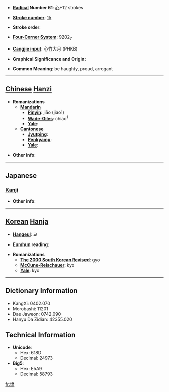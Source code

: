 * '''[[Wiktionary:Chinese radical index| Radical]] Number 61''': [[Wiktionary:Chinese radical index 心|心]]+12 strokes

* '''[[Wiktionary:Chinese total strokes index|Stroke number]]''': [[Wiktionary:Chinese total strokes index 15|15]]

* '''Stroke order''': 

* '''[[Wiktionary:Chinese four corner index|Four-Corner System]]''': 9202<sub>7</sub>

* '''[[Wiktionary:Chinese Cangjie index|Cangjie input]]''': 心竹大月 (PHKB)

* '''Graphical Significance and Origin''': 

* '''Common Meaning''': be haughty, proud, arrogant

----

== [[Chinese]] [[Hanzi]] ==

* '''Romanizations'''
** '''[[Mandarin]]'''
*** '''[[Pinyin]]''': jiāo (jiao1)
*** '''[[Wade-Giles]]''': chiao<sup>1</sup>
*** '''[[Yale]]''': 
** '''[[Cantonese]]'''
*** '''[[Jyutping]]''':
*** '''[[Penkyamp]]''': 
*** '''[[Yale]]''': 

* '''Other info''': 

----

==Japanese==
===[[Kanji]]===
{{kanji|on readings=[[きょう]] (kyō)|kun readings=[[ほしいまま]] (hoshiimama)}}

* '''Other info''':  

----

== [[Korean]] [[Hanja]] ==

* '''[[Hangeul]]''': 교

* '''[[Eumhun]] reading''': 

* '''Romanizations'''
** '''[[The 2000 South Korean Revised Romanization|The 2000 South Korean Revised]]''': gyo
** '''[[McCune-Reischauer]]''': kyo
** '''[[Yale]]''': kyo

----

== Dictionary Information ==

* KangXi: 0402.070
* Morobashi: 11201
* Dae Jaweon: 0742.090
* Hanyu Da Zidian: 42355.020

== Technical Information ==

* '''Unicode''':
** Hex: 618D
** Decimal: 24973
* '''Big5''':
** Hex: E5A9
** Decimal: 58793

[[fr:憍]]
